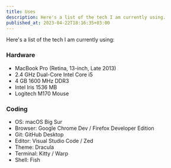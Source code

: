 ```yaml
---
title: Uses
description: Here's a list of the tech I am currently using.
published_at: 2023-04-22T18:16:35+03:00
---
```


Here's a list of the tech I am currently using:

### Hardware

- MacBook Pro (Retina, 13-inch, Late 2013)
- 2.4 GHz Dual-Core Intel Core i5
- 4 GB 1600 MHz DDR3
- Intel Iris 1536 MB
- Logitech M170 Mouse

### Coding

- OS: macOS Big Sur
- Browser: Google Chrome Dev / Firefox Developer Edition
- Git: GitHub Desktop
- Editor: Visual Studio Code / Zed
- Theme: Dracula
- Terminal: Kitty / Warp
- Shell: Fish
